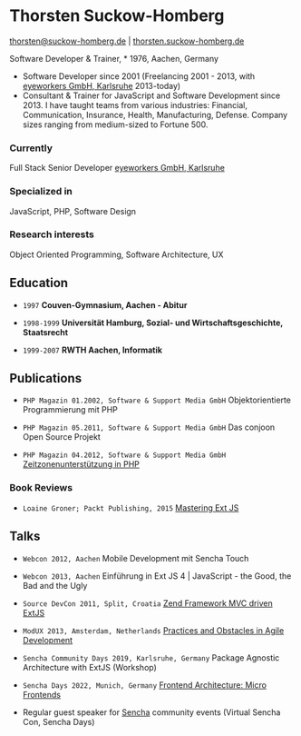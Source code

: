 
# Thorsten Suckow-Homberg
[thorsten@suckow-homberg.de](mailto:thorsten@suckow-homberg.de) | [thorsten.suckow-homberg.de](https://thorsten.suckow-homberg.de)

Software Developer & Trainer, \* 1976, Aachen, Germany

 - Software Developer since 2001 (Freelancing 2001 - 2013, with [eyeworkers GmbH, Karlsruhe](https://eyeworkers.de) 2013-today)
 - Consultant & Trainer for JavaScript and Software Development since 2013. I have taught teams from various industries: Financial, Communication, Insurance, Health, Manufacturing, Defense. Company sizes ranging from medium-sized to Fortune 500.

### Currently

Full Stack Senior Developer [eyeworkers GmbH, Karlsruhe](https://eyeworkers.de)

### Specialized in

JavaScript, PHP, Software Design

### Research interests

Object Oriented Programming, Software Architecture, UX

## Education

 - `1997` __Couven-Gymnasium, Aachen - Abitur__

 - `1998-1999` __Universität Hamburg, Sozial- und Wirtschaftsgeschichte, Staatsrecht__

 - `1999-2007` __RWTH Aachen, Informatik__


## Publications

 - `PHP Magazin 01.2002, Software & Support Media GmbH` Objektorientierte Programmierung mit PHP

 - `PHP Magazin 05.2011, Software & Support Media GmbH` Das conjoon Open Source Projekt

 - `PHP Magazin 04.2012, Software & Support Media GmbH` [Zeitzonenunterstützung in PHP](https://entwickler.de/php/mittag-in-san-francisco-abend-in-london)

### Book Reviews

 - `Loaine Groner; Packt Publishing, 2015` [Mastering Ext JS](https://www.packtpub.com/product/mastering-ext-js/9781782164005)

## Talks

 - `Webcon 2012, Aachen` Mobile Development mit Sencha Touch

 - `Webcon 2013, Aachen` Einführung in Ext JS 4 | JavaScript - the Good, the Bad and the Ugly

 - `Source DevCon 2011, Split, Croatia` [Zend Framework MVC driven ExtJS](https://www.slideshare.net/ThorstenSuckow/zend-framework-mvc-driven-extjs)

 - `ModUX 2013, Amsterdam, Netherlands` [Practices and Obstacles in Agile Development](https://www.slideshare.net/ThorstenSuckow/practices-and-obstacles-in-agile-development)

 - `Sencha Community Days 2019, Karlsruhe, Germany` Package Agnostic Architecture with ExtJS (Workshop)

 - `Sencha Days 2022, Munich, Germany` [Frontend Architecture: Micro Frontends](https://speakerdeck.com/thorstensuckow/frontend-architecture-micro-frontends)

 - Regular guest speaker for [Sencha](https://sencha.com) community events (Virtual Sencha Con, Sencha Days)
